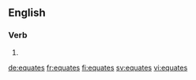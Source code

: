 ==English==

===Verb===
{{head|en|verb form}}

# {{en-third-person singular of|equate}}

[[de:equates]]
[[fr:equates]]
[[fi:equates]]
[[sv:equates]]
[[vi:equates]]
